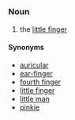 =={{en}}==
===Noun===
# the [[little finger]]
====Synonyms====
*[[auricular]]
*[[ear-finger]]
*[[fourth finger]]
*[[little finger]]
*[[little man]]
*[[pinkie]]